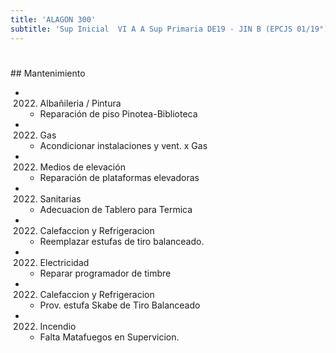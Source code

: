 ```yaml
---
title: 'ALAGON 300'
subtitle: 'Sup Inicial  VI A A Sup Primaria DE19 - JIN B (EPCJS 01/19°) HOMERO MANZI - EPC N° 01 MARIA SILVENTI DE AMATO - ESC. DE MUSICA N° 12'
---
```


#


 ## Mantenimiento

*  (2022) Albañileria / Pintura 
    + Reparación de piso Pinotea-Biblioteca

*  (2022) Gas 
    + Acondicionar instalaciones y vent. x Gas

*  (2022) Medios de elevación 
    + Reparación de plataformas elevadoras

*  (2022) Sanitarias 
    + Adecuacion de Tablero para Termica

*  (2022) Calefaccion y Refrigeracion 
    + Reemplazar estufas de tiro balanceado.

*  (2022) Electricidad 
    + Reparar programador de timbre

*  (2022) Calefaccion y Refrigeracion 
    + Prov. estufa Skabe de Tiro Balanceado

*  (2022) Incendio 
    + Falta Matafuegos en Supervicion.



